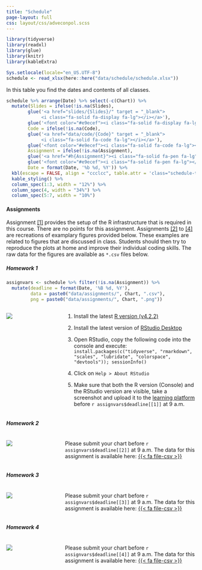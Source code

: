 ```yaml
---
title: "Schedule"
page-layout: full
css: layout/css/adveconpol.scss
---
```


```r
library(tidyverse)
library(readxl)
library(glue)
library(knitr)
library(kableExtra)

Sys.setlocale(locale="en_US.UTF-8")
schedule <- read_xlsx(here::here("data/schedule/schedule.xlsx"))
```

In this table you find the dates and contents of all classes.


::: {.schedule-table}
```r
schedule %>% arrange(Date) %>% select(-c(Chart)) %>%
  mutate(Slides = ifelse(!is.na(Slides),
        glue('<a href="slides/{Slides}/" target = "_blank">
             <i class="fa-solid fa-display fa-lg"></i></a>'),
        glue('<font color="#e9ecef"><i class="fa-solid fa-display fa-lg"></i></font>')), 
        Code = ifelse(!is.na(Code),
        glue('<a href="data/code/{Code}" target = "_blank">
             <i class="fa-solid fa-code fa-lg"></i></a>'),
        glue('<font color="#e9ecef"><i class="fa-solid fa-code fa-lg"></i></font>')),
        Assignment = ifelse(!is.na(Assignment),
        glue('<a href="#h{Assignment}"><i class="fa-solid fa-pen fa-lg"></i></a>'),
        glue('<font color="#e9ecef"><i class="fa-solid fa-pen fa-lg"></i></font>')),
        Date = format(Date, '%b %d, %Y')) %>%
  kbl(escape = FALSE, align = "ccclcc", table.attr = 'class="schedule-table"') %>% 
  kable_styling() %>% 
  column_spec(1:3, width = "12%") %>% 
  column_spec(4, width = "34%") %>% 
  column_spec(5:7, width = "10%")
```
:::

#### Assignments

Assignment [[1]](#h1) provides the setup of the R infrastructure that is required in this course. There are no points for this assignment. Assignments [[2]](#h2) to [[4]](#h4) are recreations of examplary figures provided below. These examples are related to figures that are discussed in class. Students should then try to reproduce the plots at home and improve their individual coding skills. The raw data for the figures are available as `*.csv` files below.  

##### Homework 1{#h1}

```r
assignvars <- schedule %>% filter(!is.na(Assignment)) %>%
  mutate(deadline = format(Date, '%B %d, %Y'),
         data = paste0("data/assignments/", Chart, ".csv"),
         png = paste0("data/assignments/", Chart, ".png"))
```

::: {.columns}
::: {.column width="20%"}
[![](`r assignvars$png[[1]]`)](`r assignvars$png[[1]]`)
:::

::: {.column width="3%"}
:::

::: {.column width="70%"}
1. Install the latest [R version (v4.2.2)](https://cran.r-project.org/)

2. Install the latest version of [RStudio Desktop](https://posit.co/download/rstudio-desktop/)

3. Open RStudio, copy the following code into the console and execute:
`install.packages(c("tidyverse", "rmarkdown", "scales", "lubridate", "colorspace", "devtools")); sessionInfo()`

4. Click on `Help > About RStudio`

5. Make sure that both the R version (Console) and the RStudio version are visible, take a screenshot and upload it to the [learning platform](https://learn.wu.ac.at) before `r assignvars$deadline[[1]]` at 9 a.m.
:::
:::

##### Homework 2{#h2}

::: {.columns}
::: {.column width="20%"}
[![](`r assignvars$png[[2]]`)](`r assignvars$png[[2]]`)
:::

::: {.column width="3%"}
:::

::: {.column width="70%"}
Please submit your chart before `r assignvars$deadline[[2]]` at 9 a.m. The data for this assignment is available here: <a href = "`r assignvars$data[[2]]`">{{< fa file-csv >}}</a>
:::
:::

##### Homework 3{#h3}

::: {.columns}
::: {.column width="20%"}
[![](`r assignvars$png[[3]]`)](`r assignvars$png[[3]]`)
:::

::: {.column width="3%"}
:::

::: {.column width="70%"}
Please submit your chart before `r assignvars$deadline[[3]]` at 9 a.m. The data for this assignment is available here: <a href = "`r assignvars$data[[3]]`">{{< fa file-csv >}}</a>
:::
:::

##### Homework 4{#h4}

::: {.columns}
::: {.column width="20%"}
[![](`r assignvars$png[[4]]`)](`r assignvars$png[[4]]`)
:::

::: {.column width="3%"}
:::

::: {.column width="70%"}
Please submit your chart before `r assignvars$deadline[[4]]` at 9 a.m. The data for this assignment is available here: <a href = "`r assignvars$data[[4]]`">{{< fa file-csv >}}</a>
:::
:::